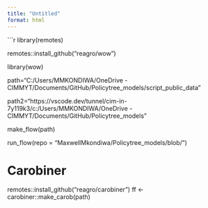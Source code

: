 ```yaml
---
title: "Untitled"
format: html
---
```


```r
library(remotes)

remotes::install_github("reagro/wow")

library(wow)

path="C:/Users/MMKONDIWA/OneDrive - CIMMYT/Documents/GitHub/Policytree_models/script_public_data"

path2="https://vscode.dev/tunnel/cim-in-7y119k3/c:/Users/MMKONDIWA/OneDrive - CIMMYT/Documents/GitHub/Policytree_models"


make_flow(path)

run_flow(repo = "MaxwellMkondiwa/Policytree_models/blob/")



# Carobiner

remotes::install_github("reagro/carobiner")
ff <- carobiner::make_carob(path)